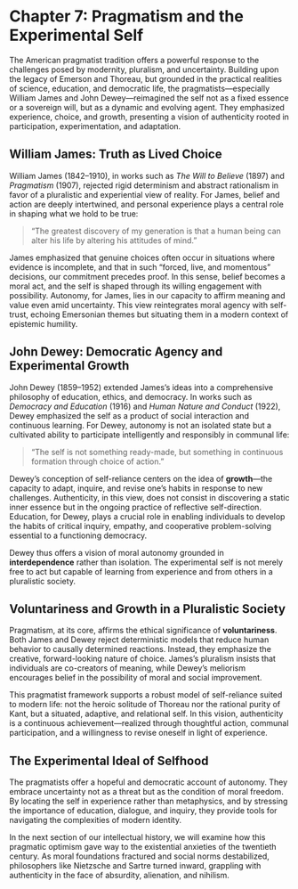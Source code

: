 # Chapter 7: Pragmatism and the Experimental Self

The American pragmatist tradition offers a powerful response to the challenges posed by modernity, pluralism, and uncertainty. Building upon the legacy of Emerson and Thoreau, but grounded in the practical realities of science, education, and democratic life, the pragmatists—especially William James and John Dewey—reimagined the self not as a fixed essence or a sovereign will, but as a dynamic and evolving agent. They emphasized experience, choice, and growth, presenting a vision of authenticity rooted in participation, experimentation, and adaptation.

## William James: Truth as Lived Choice

William James (1842–1910), in works such as *The Will to Believe* (1897) and *Pragmatism* (1907), rejected rigid determinism and abstract rationalism in favor of a pluralistic and experiential view of reality. For James, belief and action are deeply intertwined, and personal experience plays a central role in shaping what we hold to be true:

> "The greatest discovery of my generation is that a human being can alter his life by altering his attitudes of mind."

James emphasized that genuine choices often occur in situations where evidence is incomplete, and that in such "forced, live, and momentous" decisions, our commitment precedes proof. In this sense, belief becomes a moral act, and the self is shaped through its willing engagement with possibility. Autonomy, for James, lies in our capacity to affirm meaning and value even amid uncertainty. This view reintegrates moral agency with self-trust, echoing Emersonian themes but situating them in a modern context of epistemic humility.

## John Dewey: Democratic Agency and Experimental Growth

John Dewey (1859–1952) extended James’s ideas into a comprehensive philosophy of education, ethics, and democracy. In works such as *Democracy and Education* (1916) and *Human Nature and Conduct* (1922), Dewey emphasized the self as a product of social interaction and continuous learning. For Dewey, autonomy is not an isolated state but a cultivated ability to participate intelligently and responsibly in communal life:

> "The self is not something ready-made, but something in continuous formation through choice of action."

Dewey’s conception of self-reliance centers on the idea of **growth**—the capacity to adapt, inquire, and revise one's habits in response to new challenges. Authenticity, in this view, does not consist in discovering a static inner essence but in the ongoing practice of reflective self-direction. Education, for Dewey, plays a crucial role in enabling individuals to develop the habits of critical inquiry, empathy, and cooperative problem-solving essential to a functioning democracy.

Dewey thus offers a vision of moral autonomy grounded in **interdependence** rather than isolation. The experimental self is not merely free to act but capable of learning from experience and from others in a pluralistic society.

## Voluntariness and Growth in a Pluralistic Society

Pragmatism, at its core, affirms the ethical significance of **voluntariness**. Both James and Dewey reject deterministic models that reduce human behavior to causally determined reactions. Instead, they emphasize the creative, forward-looking nature of choice. James’s pluralism insists that individuals are co-creators of meaning, while Dewey’s meliorism encourages belief in the possibility of moral and social improvement.

This pragmatist framework supports a robust model of self-reliance suited to modern life: not the heroic solitude of Thoreau nor the rational purity of Kant, but a situated, adaptive, and relational self. In this vision, authenticity is a continuous achievement—realized through thoughtful action, communal participation, and a willingness to revise oneself in light of experience.

## The Experimental Ideal of Selfhood

The pragmatists offer a hopeful and democratic account of autonomy. They embrace uncertainty not as a threat but as the condition of moral freedom. By locating the self in experience rather than metaphysics, and by stressing the importance of education, dialogue, and inquiry, they provide tools for navigating the complexities of modern identity.

In the next section of our intellectual history, we will examine how this pragmatic optimism gave way to the existential anxieties of the twentieth century. As moral foundations fractured and social norms destabilized, philosophers like Nietzsche and Sartre turned inward, grappling with authenticity in the face of absurdity, alienation, and nihilism.
